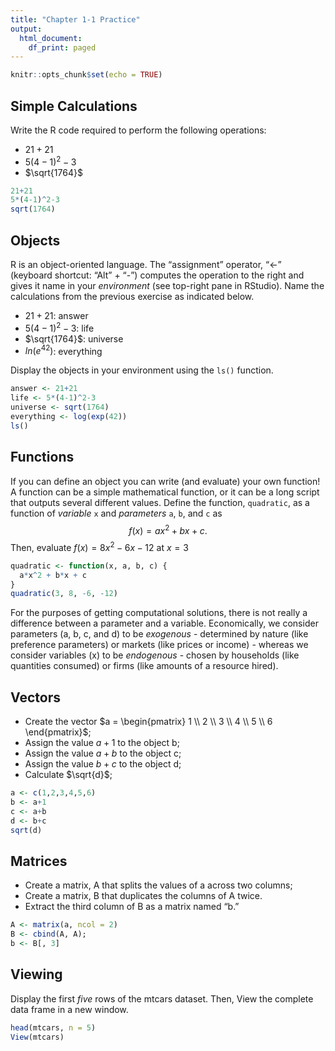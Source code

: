 ```yaml
---
title: "Chapter 1-1 Practice"
output:
  html_document:
    df_print: paged
---
```


```r
knitr::opts_chunk$set(echo = TRUE)
```

## Simple Calculations

Write the R code required to perform the following operations:

- $21 + 21$
- $5(4-1)^2-3$
- $\sqrt{1764}$

```r
21+21
5*(4-1)^2-3
sqrt(1764)
```

## Objects

R is an object-oriented language. The "assignment" operator, "<-" (keyboard shortcut: "Alt" + "-") computes the operation to the right and gives it name in your *environment* (see top-right pane in RStudio). Name the calculations from the previous exercise as indicated below.

- $21 + 21$: answer
- $5(4-1)^2-3$: life
- $\sqrt{1764}$: universe
- $ln(e^{42})$: everything

Display the objects in your environment using the `ls()` function. 

```r
answer <- 21+21
life <- 5*(4-1)^2-3
universe <- sqrt(1764)
everything <- log(exp(42))
ls()
```

## Functions

If you can define an object you can write (and evaluate) your own function! A function can be a simple mathematical function, or it can be a long script that outputs several different values. Define the function, `quadratic`, as a function of *variable* `x` and *parameters* `a`, `b`, and `c` as 
$$f(x) = ax^2 + bx + c.$$ 
Then, evaluate $f(x) = 8x^2 - 6x - 12$ at $x = 3$

```r
quadratic <- function(x, a, b, c) {
  a*x^2 + b*x + c
}
quadratic(3, 8, -6, -12)
```

For the purposes of getting computational solutions, there is not really a difference between a parameter and a variable. Economically, we consider parameters (a, b, c, and d) to be *exogenous* - determined by nature (like preference parameters) or markets (like prices or income) - whereas we consider variables (x) to be *endogenous* - chosen by households (like quantities consumed) or firms (like amounts of a resource hired). 

## Vectors

- Create the vector $a = \begin{pmatrix} 1 \\ 2 \\ 3 \\ 4 \\ 5 \\ 6 \end{pmatrix}$;
- Assign the value $a + 1$ to the object b;
- Assign the value $a + b$ to the object c;
- Assign the value $b + c$ to the object d;
- Calculate $\sqrt{d}$;

```r
a <- c(1,2,3,4,5,6)
b <- a+1
c <- a+b
d <- b+c
sqrt(d)
```

## Matrices

- Create a matrix, A that splits the values of a across two columns;
- Create a matrix, B that duplicates the columns of A twice. 
- Extract the third column of B as a matrix named "b."

```r
A <- matrix(a, ncol = 2)
B <- cbind(A, A);
b <- B[, 3]
```

## Viewing

Display the first *five* rows of the mtcars dataset. Then, View the complete data frame in a new window.

```r
head(mtcars, n = 5)
View(mtcars)
```
